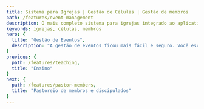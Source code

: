 ```yaml
---
title: Sistema para Igrejas | Gestão de Células | Gestão de membros
path: /features/event-management
description: O mais completo sistema para igrejas integrado ao aplicativo para igrejas mais inovador! Atos6 te ajuda a pastorear com qualidade, sua gestão e comunicação mais eficientes. Clique e confira
keywords: igrejas, células, membros
hero: {
  title: "Gestão de Eventos",
  description: "A gestão de eventos ficou mais fácil e seguro. Você escolhe os métodos de pagamento, faz a divulgação, controle de custo em um único lugar. No aplicativo você pode fazer o check-in, e no sistema gerar etiquetas e até certificado caso haja necessidade."
}
previous: {
  path: /features/teaching,
  title: "Ensino"
}
next: {
  path: /features/pastor-members,
  title: "Pastoreio de membros e discipulados"
}
---
```




<ScheduleDemonstrationBanner />

<Block
  imageOnLeft
  image={eventManagement}
  title="Gestão e controle"
  description="Painel de indicadores em tempo real, página de pesquisa avançada de inscrições e também pode exportar tudo para uma planilha"
/>

<Block
  image={eventPromotion}
  secondImage={eventPromotionMobile}
  title="Divulgação do seu evento"
  description="Crie seu evento e ganhe um hot-site com design moderno. É bem simples de configurar. Depois é só divulgar na internet, redes sociais, etc."
/>

<Block
  imageOnLeft
  image={eventTicket}
  title="Pagamento fácil e seguro"
  description="Processo seguro e 100% integrado. O participante não precisa realizar outro cadastro. Garantimos a melhor experiência de compra e o mais alto padrão de segurança da indústria financeira: criptografia avançada + PCI Compliance."
/>

<Block
  image={eventCheckIn}
  title="Aplicativo de Check-in"
  description="Realize o controle de entrada dos participantes pelo celular de forma simples e rápida! O aplicativo faz a leitura do QRcode de cada inscrição e retorna o resultado online. Caso o comprovante já tenha sido usado, o aplicativo também informará, evitando entradas duplicadas. Pode-se usar vários dispositivos ao mesmo tempo sem se preocupar, pois o sincronismo com nossa base de dados é online."
/>

